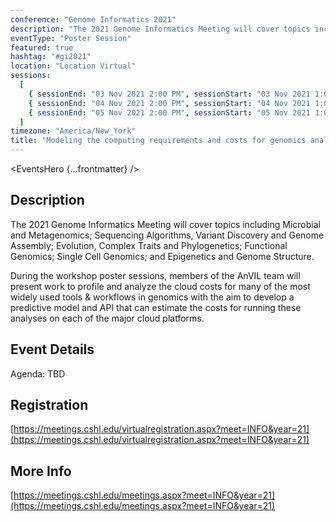 ```yaml
---
conference: "Genome Informatics 2021"
description: "The 2021 Genome Informatics Meeting will cover topics including Microbial and Metagenomics; Sequencing Algorithms, Variant Discovery and Genome Assembly; Evolution, Complex Traits and Phylogenetics; Functional Genomics; Single Cell Genomics; and Epigenetics and Genome Structure."
eventType: "Poster Session"
featured: true
hashtag: "#gi2021"
location: "Location Virtual"
sessions:
  [
    { sessionEnd: "03 Nov 2021 2:00 PM", sessionStart: "03 Nov 2021 1:00 PM" },
    { sessionEnd: "04 Nov 2021 2:00 PM", sessionStart: "04 Nov 2021 1:00 PM" },
    { sessionEnd: "05 Nov 2021 2:00 PM", sessionStart: "05 Nov 2021 1:00 PM" },
  ]
timezone: "America/New_York"
title: "Modeling the computing requirements and costs for genomics analysis in the cloud"
---
```


<EventsHero {...frontmatter} />

## Description

The 2021 Genome Informatics Meeting will cover topics including Microbial and Metagenomics; Sequencing Algorithms, Variant Discovery and Genome Assembly; Evolution, Complex Traits and Phylogenetics; Functional Genomics; Single Cell Genomics; and Epigenetics and Genome Structure.

During the workshop poster sessions, members of the AnVIL team will present work to profile and analyze the cloud costs for many of the most widely used tools & workflows in genomics with the aim to develop a predictive model and API that can estimate the costs for running these analyses on each of the major cloud platforms.

## Event Details

Agenda: TBD

## Registration

[https://meetings.cshl.edu/virtualregistration.aspx?meet=INFO&year=21](https://meetings.cshl.edu/virtualregistration.aspx?meet=INFO&year=21)

## More Info

[https://meetings.cshl.edu/meetings.aspx?meet=INFO&year=21](https://meetings.cshl.edu/meetings.aspx?meet=INFO&year=21)
